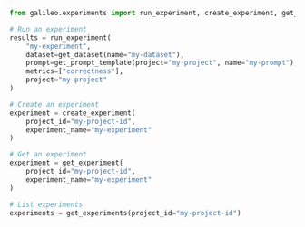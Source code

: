 ```python Python
from galileo.experiments import run_experiment, create_experiment, get_experiment, get_experiments

# Run an experiment
results = run_experiment(
    "my-experiment",
    dataset=get_dataset(name="my-dataset"),
    prompt=get_prompt_template(project="my-project", name="my-prompt"),
    metrics=["correctness"],
    project="my-project"
)

# Create an experiment
experiment = create_experiment(
    project_id="my-project-id",
    experiment_name="my-experiment"
)

# Get an experiment
experiment = get_experiment(
    project_id="my-project-id",
    experiment_name="my-experiment"
)

# List experiments
experiments = get_experiments(project_id="my-project-id")
``` 